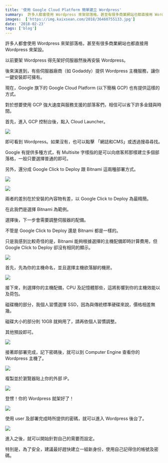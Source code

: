 ```yaml
---
title: '使用 Google Cloud Platform 簡單建立 Wordpress'
summary:  許多人都會使用 Wordpress 來架部落格，甚至有很多商業網站也都直接用 Wordpress 來架設。現在，Google 旗下的 Google Cloud Platform (以下簡稱 GCP) 也有提供這樣的方式。
images:  ['https://img.kaixsean.com/2018/36460755133.jpg']
date: '2018-02-23'
tags: ['blog']
---
```

許多人都會使用 Wordpress 來架部落格，甚至有很多商業網站也都直接用 Wordpress 來架設。

以前要架 Wordpress 得先架好伺服器然後再安裝 Wordpress。

後來演進到，有些伺服器廠商（如 Godaddy）提供 Wordpress 主機服務，讓你一鍵安裝即可擁有。

現在，Google 旗下的 Google Cloud Platform (以下簡稱 GCP) 也有提供這樣的方式。

對於想要使用 GCP 強大速度與服務支援的部落客們，相信可以省下許多金錢與時間。

首先，進入 GCP 控制台後，點入 Cloud Launcher。

![](https://img.kaixsean.com/2018/36460755133.jpg)

即可看到 Wordpress。如果沒有，也可以點擊 「網誌和CMS」或透過搜尋尋找。

Google 有提供多種方式，有 Multisite 字樣指的是可以向痞客邦那樣建立多個部落格，一般只要選擇普通的即可。

另外，還分成 Google Click to Deploy 跟 Bitnami 這兩種部署方式。

![](https://img.kaixsean.com/2018/37084797086.png)

![](https://img.kaixsean.com/2018/37103014942.png)

兩者的差別在於安裝的內容物有差，以 Google Click to Deploy 為最精簡。

在此我們是選擇 Bitnami 為範例。

選擇後，下一步會需要調整伺服器的配備。

不管是 Google Click to Deploy 還是 Bitnami 都是一樣的。

只是我感到比較奇怪的是，Bitnami 能夠根據選擇的主機配備即時計算費用，但 Google Click to Deploy 卻沒有相同的顯示。

![](https://img.kaixsean.com/2018/37084796986.png)

首先，先為你的主機命名，並且選擇主機欲落腳的機房。

![](https://img.kaixsean.com/2018/37103014802.png)

接下來，則選擇你的主機配備，CPU 及記憶體那些，這將影響到你的主機效能以及荷包。

磁碟機的部分，我個人習慣選擇 SSD，因為與傳統標準硬碟來說，價格相差無幾。

磁碟大小的部分則 10GB 就夠用了，請再依個人習慣調整。

其他預設即可。

![](https://img.kaixsean.com/2018/37103014732.jpg)

接著即部署完成，記下密碼後，就可以到 Computer Engine 查看你的 Wordpress 主機了。

![](https://img.kaixsean.com/2018/36460754983.jpg)

複製並於瀏覽器貼上你的外部 IP。

![](https://img.kaixsean.com/2018/37103014562.png)

登愣！你的 Wordpress 就架好了！

![](https://img.kaixsean.com/2018/37084796786.png)

使用 user 及部署完成時所提供的密碼，就可以進入 Wordpress 後台了。

![](https://img.kaixsean.com/2018/37103014102.png)

進入之後，就可以開始針對自己的需要而設定。

特別是，為了安全，建議最好趕快建立一組新身份，使用自己記得住的帳號及密碼。
